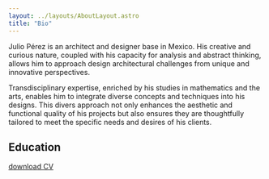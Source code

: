 ```yaml
---
layout: ../layouts/AboutLayout.astro
title: "Bio"
---
```



Julio Pérez is an architect and designer base in Mexico. His creative and curious nature, coupled with his capacity for analysis and abstract thinking, allows him to approach design architectural challenges from unique and innovative perspectives.

Transdisciplinary expertise, enriched by his studies in mathematics and the arts, enables him to integrate diverse concepts and techniques into his designs. This divers approach not only enhances the aesthetic and functional quality of his projects but also ensures they are thoughtfully tailored to meet the specific needs and desires of his clients.

## Education

<TimeLine fecha = "2018 - 2022" grado = "BSc in Mathematics" inst = "UnADM" lugar = "🌐 online"/>
<TimeLine fecha = "2011 - 2012" grado = "MA in Architecture" inst = "UdeC" lugar = "Celaya, Gto."/>
<TimeLine fecha = "2002 - 2006" grado = "BA in Visual Art" inst = "UAQ" lugar = "Querétaro, Qro."/>


[download CV](../CV_JCPG.pdf)
